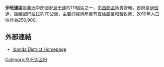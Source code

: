 {{Infobox settlement
|name=伊班達區
|settlement_type=
|native_name      =
|nickname           = 
|image_skyline      
|image_size          = 
|image_caption       =
|image_flag         = 
|image_seal         =
|image_map          = <!-- 檔案不存在 Ibanda District Uganda.png -->
|map_caption        = 
|coordinates_region   = UG
|subdivision_type1  = 國家
|subdivision_name1  = {{flag|Uganda}}
|subdivision_type2  = 地理區
|subdivision_name2  = [[西部區_(烏干達)|西部區]]
|subdivision_type3  = 首府
|subdivision_name3 = [[伊班達|伊班達]]
|subdivision_type4 = 
|subdivision_name4 = 
|leader_title       =
|leader_name        =
|established_title  =
|established_date   = 
|area_magnitude     = 
|area_total_km2         =  
|area_land_km2          = 
|area_water_km2         = 
|population_as_of   = 2010估計
|population_note    = 
|population_total   =250900
|population_metro   = 
|population_density_km2 = 
|timezone           =[[東非時間|東非時間]]
|utc_offset         = +3
|timezone_DST       = 
|utc_offset_DST     = 
|latd=00|latm=07|lats=|latNS=S
|longd=30|longm=30|longs=|longEW=E
|elevation_m          = 
|blank_name             =
|blank_info             =
|footnotes          = 
|website            = [https://web.archive.org/web/20080228100450/http://www.ibanda.go.ug/]
}}

'''伊班達區'''是[[非洲|非洲]]中部國家[[烏干達|烏干達]]的111個區之一，由[[西部區_(烏干達)|西部區]]負責管轄，首府是[[伊班達|伊班達]]，距離[[姆巴拉拉|姆巴拉拉]]約70公里，主要的經濟產業有[[自給農業|自給農業]]和畜牧業，2010年人口估計為250,900。

==外部連結==
*[https://web.archive.org/web/20080228100450/http://www.ibanda.go.ug/ Ibanda District Homepage]

{{coord|00|07|S|30|30|E|source:jawiki_region:UG_type:adm1st|display=title}}

{{Uganda-stub}}
{{烏干達行政區劃}}

[[Category:乌干达区份|Category:乌干达区份]]